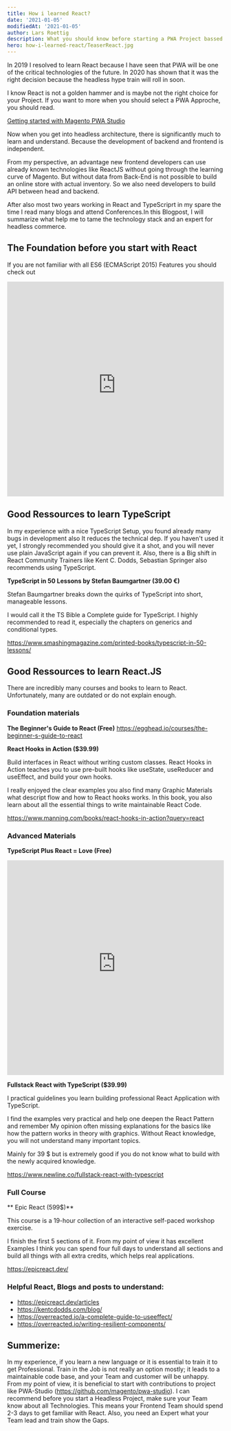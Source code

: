 ```yaml
---
title: How i learned React?
date: '2021-01-05'
modifiedAt: '2021-01-05'
author: Lars Roettig
description: What you should know before starting a PWA Project bassed on React.
hero: how-i-learned-react/TeaserReact.jpg
---
```



In 2019 I resolved to learn React because I have seen that PWA will be one of the critical technologies of the future.
In 2020 has shown that it was the right decision because the headless hype train will roll in soon.

I know React is not a golden hammer and is maybe not the right choice for your Project.
If you want to more when you should select a PWA Approche, you should read.

[Getting started with Magento PWA Studio](https://larsroettig.dev/getting-started-with-magento-pwa-studio)


Now when you get into headless architecture, there is significantly much to learn and understand.
Because the development of backend and frontend is independent.

From my perspective, an advantage new frontend developers can use already known technologies like ReactJS without going through the learning curve of Magento.
But without data from Back-End is not possible to build an online store with actual inventory. So we also need developers to build API between head and backend.

After also most two years working in React and TypeScriprt in my spare
the time I read many blogs and attend Conferences.In this Blogpost, I will summarize what help me to tame the technology stack and
an expert for headless commerce.

## The Foundation before you start with React
If you are not familiar with all ES6 (ECMAScript 2015) Features
you should check out

<iframe
  width="100%"
  height="500"
  src="https://www.youtube-nocookie.com/embed/WZQc7RUAg18"
  frameborder="0"
  allow="autoplay; encrypted-media"
  allowfullscreen
></iframe>

## Good Ressources to learn TypeScript
In my experience with a nice TypeScript Setup, you found already
many bugs in development also It reduces the technical dep.
If you haven't used it yet, I strongly recommended you should give it a shot, and you will never use plain JavaScript again if you can prevent it. Also, there is a Big shift in React Community Trainers like Kent C. Dodds,
Sebastian Springer also recommends using TypeScript.

**TypeScript in 50 Lessons by Stefan Baumgartner (39.00 €)**

<Callout>
  <p className="mb-4 font-serif">
   Stefan Baumgartner breaks down the quirks of TypeScript into short, manageable lessons.
  </p>
  <p>
    I would call it the TS Bible a Complete guide for TypeScript.
    I highly recommended to read it, especially the chapters on generics and conditional types.
  </p>
</Callout>

https://www.smashingmagazine.com/printed-books/typescript-in-50-lessons/

## Good Ressources to learn React.JS
There are incredibly many courses and books to learn to React.
Unfortunately, many are outdated or do not explain enough.

### Foundation materials

**The Beginner's Guide to React (Free)**
https://egghead.io/courses/the-beginner-s-guide-to-react

**React Hooks in Action ($39.99)**

Build interfaces in React without writing custom classes. React Hooks in Action teaches you to use pre-built hooks like useState, useReducer and useEffect, and build your own hooks.

I really enjoyed the clear examples you also find many Graphic Materials what descript flow and how to React hooks works. In this book, you also learn about all the essential things to write maintainable React Code.

https://www.manning.com/books/react-hooks-in-action?query=react

### Advanced Materials

**TypeScript Plus React = Love (Free)**
<iframe
  width="100%"
  height="500"
  src="https://www.youtube-nocookie.com/embed/xfcPUP2_J9E"
  frameborder="0"
  allow="autoplay; encrypted-media"
  allowfullscreen
></iframe>


**Fullstack React with TypeScript ($39.99)**

I practical guidelines you learn building professional React Application with TypeScript.

I find the examples very practical and help one deepen the React Pattern and remember My opinion often missing explanations for the basics like how the pattern works in theory with graphics. Without React knowledge, you will not understand many important topics.

Mainly for 39 $ but is extremely good if you do not know what to build with the newly acquired knowledge.

https://www.newline.co/fullstack-react-with-typescript


### Full Course

** Epic React (599$)**

This course is a 19-hour collection of an interactive self-paced workshop exercise.

I finish the first 5 sections of it.
From my point of view it has excellent Examples I think you can spend
four full days to understand all sections and build all things with all extra credits, which helps real applications.

https://epicreact.dev/

### Helpful React, Blogs and posts to understand:

* https://epicreact.dev/articles
* https://kentcdodds.com/blog/
* https://overreacted.io/a-complete-guide-to-useeffect/
* https://overreacted.io/writing-resilient-components/

## Summerize:
In my experience, if you learn a new language or it is essential to train it to get Professional. Train in the Job is not really an option mostly; it leads to a maintainable code base, and your Team and customer will be unhappy.  From my point of view, it is beneficial to start with contributions to project like  PWA-Studio (https://github.com/magento/pwa-studio).
I can recommend before you start a Headless Project, make sure your Team know about all Technologies. This means your Frontend Team should spend  2-3 days to get familiar with React. Also, you need an Expert what your Team lead and train show the Gaps.
